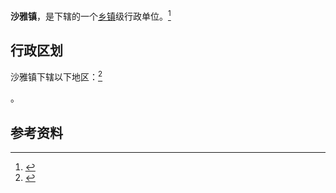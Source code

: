 {{中国乡级行政区|65/29/24/100/000}}

'''沙雅镇'''，是{{PRC admin/fullname|65/29/24/100/000|3}}下辖的一个[[乡镇|乡镇]]级行政单位。<ref>{{PRC admin/ref sgc|{{PRC admin/parent|65/29/24/100/000}}}}</ref>

== 行政区划 ==

沙雅镇下辖以下地区：<ref>{{PRC admin/ref sgc|65/29/24/100/000}}</ref>

{{PRC admin/children|65/29/24/100/000}}。

== 参考资料 ==

{{reflist}}

{{行政区划小作品}}
{{PRC admin/navcat|65/29/24/100/000}}